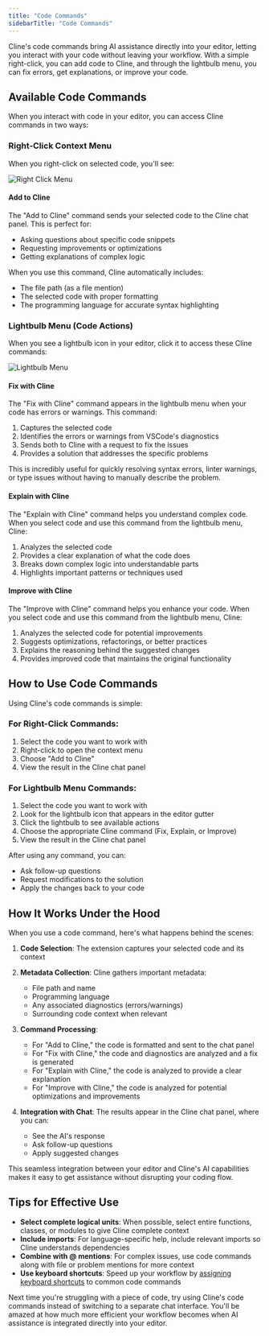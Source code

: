 ```yaml
---
title: "Code Commands"
sidebarTitle: "Code Commands"
---
```


Cline's code commands bring AI assistance directly into your editor, letting you interact with your code without leaving your workflow. With a simple right-click, you can add code to Cline, and through the lightbulb menu, you can fix errors, get explanations, or improve your code.

## Available Code Commands

When you interact with code in your editor, you can access Cline commands in two ways:

### Right-Click Context Menu

When you right-click on selected code, you'll see:

<Frame>
	<img src="https://storage.googleapis.com/cline_public_images/docs/assets/code-commands.png" alt="Right Click Menu" />
</Frame>

#### Add to Cline

The "Add to Cline" command sends your selected code to the Cline chat panel. This is perfect for:

- Asking questions about specific code snippets
- Requesting improvements or optimizations
- Getting explanations of complex logic

When you use this command, Cline automatically includes:

- The file path (as a file mention)
- The selected code with proper formatting
- The programming language for accurate syntax highlighting

### Lightbulb Menu (Code Actions)

When you see a lightbulb icon in your editor, click it to access these Cline commands:

<Frame>
	<img src="https://storage.googleapis.com/cline_public_images/docs/assets/lightbulb-actions.png" alt="Lightbulb Menu" />
</Frame>

#### Fix with Cline

The "Fix with Cline" command appears in the lightbulb menu when your code has errors or warnings. This command:

1. Captures the selected code
2. Identifies the errors or warnings from VSCode's diagnostics
3. Sends both to Cline with a request to fix the issues
4. Provides a solution that addresses the specific problems

This is incredibly useful for quickly resolving syntax errors, linter warnings, or type issues without having to manually describe the problem.

#### Explain with Cline

The "Explain with Cline" command helps you understand complex code. When you select code and use this command from the lightbulb menu, Cline:

1. Analyzes the selected code
2. Provides a clear explanation of what the code does
3. Breaks down complex logic into understandable parts
4. Highlights important patterns or techniques used

#### Improve with Cline

The "Improve with Cline" command helps you enhance your code. When you select code and use this command from the lightbulb menu, Cline:

1. Analyzes the selected code for potential improvements
2. Suggests optimizations, refactorings, or better practices
3. Explains the reasoning behind the suggested changes
4. Provides improved code that maintains the original functionality

## How to Use Code Commands

Using Cline's code commands is simple:

### For Right-Click Commands:

1. Select the code you want to work with
2. Right-click to open the context menu
3. Choose "Add to Cline"
4. View the result in the Cline chat panel

### For Lightbulb Menu Commands:

1. Select the code you want to work with
2. Look for the lightbulb icon that appears in the editor gutter
3. Click the lightbulb to see available actions
4. Choose the appropriate Cline command (Fix, Explain, or Improve)
5. View the result in the Cline chat panel

After using any command, you can:

- Ask follow-up questions
- Request modifications to the solution
- Apply the changes back to your code

## How It Works Under the Hood

When you use a code command, here's what happens behind the scenes:

1. **Code Selection**: The extension captures your selected code and its context
2. **Metadata Collection**: Cline gathers important metadata:

    - File path and name
    - Programming language
    - Any associated diagnostics (errors/warnings)
    - Surrounding code context when relevant

3. **Command Processing**:

    - For "Add to Cline," the code is formatted and sent to the chat panel
    - For "Fix with Cline," the code and diagnostics are analyzed and a fix is generated
    - For "Explain with Cline," the code is analyzed to provide a clear explanation
    - For "Improve with Cline," the code is analyzed for potential optimizations and improvements

4. **Integration with Chat**: The results appear in the Cline chat panel, where you can:
    - See the AI's response
    - Ask follow-up questions
    - Apply suggested changes

This seamless integration between your editor and Cline's AI capabilities makes it easy to get assistance without disrupting your coding flow.

## Tips for Effective Use

- **Select complete logical units**: When possible, select entire functions, classes, or modules to give Cline complete context
- **Include imports**: For language-specific help, include relevant imports so Cline understands dependencies
- **Combine with @ mentions**: For complex issues, use code commands along with file or problem mentions for more context
- **Use keyboard shortcuts**: Speed up your workflow by [assigning keyboard shortcuts](/features/commands-and-shortcuts/keyboard-shortcuts) to common code commands

Next time you're struggling with a piece of code, try using Cline's code commands instead of switching to a separate chat interface. You'll be amazed at how much more efficient your workflow becomes when AI assistance is integrated directly into your editor.
